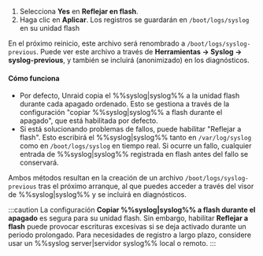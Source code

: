 1. Selecciona **Yes** en **Reflejar en flash**.
2. Haga clic en **Aplicar**. Los registros se guardarán en `/boot/logs/syslog` en su unidad flash

En el próximo reinicio, este archivo será renombrado a `/boot/logs/syslog-previous`. Puede ver este archivo a través de **Herramientas → Syslog → syslog-previous**, y también se incluirá (anonimizado) en los diagnósticos.

<h4>Cómo funciona</h4>

- Por defecto, Unraid copia el %%syslog|syslog%% a la unidad flash durante cada apagado ordenado. Esto se gestiona a través de la configuración "copiar %%syslog|syslog%% a flash durante el apagado", que está habilitada por defecto.
- Si está solucionando problemas de fallos, puede habilitar "Reflejar a flash". Esto escribirá el %%syslog|syslog%% tanto en `/var/log/syslog` como en `/boot/logs/syslog` en tiempo real. Si ocurre un fallo, cualquier entrada de %%syslog|syslog%% registrada en flash antes del fallo se conservará.

Ambos métodos resultan en la creación de un archivo `/boot/logs/syslog-previous` tras el próximo arranque, al que puedes acceder a través del visor de %%syslog|syslog%% y se incluirá en diagnósticos.

:::caution
La configuración **Copiar %%syslog|syslog%% a flash durante el apagado** es segura para su unidad flash. Sin embargo, habilitar **Reflejar a flash** puede provocar escrituras excesivas si se deja activado durante un periodo prolongado. Para necesidades de registro a largo plazo, considere usar un %%syslog server|servidor syslog%% local o remoto.
:::
